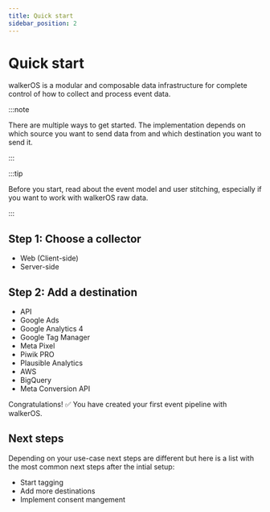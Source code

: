 ```yaml
---
title: Quick start
sidebar_position: 2
---
```



# Quick start

walkerOS is a modular and composable data infrastructure for complete control of
how to collect and process event data.

:::note

There are multiple ways to get started. The implementation depends on
which&nbsp;<Link to="/docs/sources">source</Link> you want to send data from and
which&nbsp;<Link to="/docs/destinations">destination</Link> you want to send it.

:::

:::tip

Before you start, read about
the&nbsp;<Link to="/docs/getting_started/event-model">event model</Link>
and&nbsp;<Link to="/docs/user_stitching">user stitching</Link>, especially if
you want to work with walkerOS raw data.

:::

## Step 1: Choose a collector

- <Link to="/docs/collectors/web/installation"> Web (Client-side)</Link>
- <Link to="/docs/collectors/server/installation">Server-side</Link>

## Step 2: Add a destination

- <Link to="/docs/destinations/web/api">API</Link>
- <Link to="/docs/destinations/web/google_ads">Google Ads</Link>
- <Link to="/docs/destinations/web/ga4">Google Analytics 4</Link>
- <Link to="/docs/destinations/web/gtm">Google Tag Manager</Link>
- <Link to="/docs/destinations/web/meta">Meta Pixel</Link>
- <Link to="/docs/destinations/web/piwikpro">Piwik PRO</Link>
- <Link to="/docs/destinations/web/plausible">Plausible Analytics</Link>
- <Link to="/docs/destinations/server/aws">AWS</Link>
- <Link to="/docs/destinations/server/gcp">BigQuery</Link>
- <Link to="/docs/destinations/server/meta">Meta Conversion API</Link>

Congratulations! ✅ You have created your first event pipeline with walkerOS.

## Next steps

Depending on your use-case next steps are different but here is a list with the
most common next steps after the intial setup:

- Start&nbsp;<Link to="/docs/sources/html-tagging">tagging</Link>
- Add more&nbsp;<Link to="/docs/destinations">destinations</Link>
- Implement&nbsp;<Link to="/docs/consent_management/overview/">consent
  mangement</Link>
